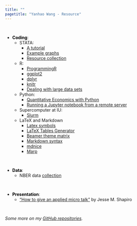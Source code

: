 ```yaml
---
title: ""
pagetitle: "Yanhao Wang - Resource"
---
```


<link rel="stylesheet" href="style.css" type="text/css">
<br>
 
* **<span style="color:Black">Coding<span>**:
  + STATA:
    + [A tutorial](http://geocenter.github.io/StataTraining/)
    + [Example graphs](https://www.stata.com/features/example-graphs/)
    + [Resource collection](http://statistics.ats.ucla.edu/stat/stata/)
  + R:
    + [ProgrammingR](https://www.programmingr.com)
    + [ggplot2](http://www.sthda.com/english/wiki/ggplot2-essentials)
    + [dplyr](https://cran.r-project.org/web/packages/dplyr/vignettes/dplyr.html)
    + [knitr](https://kbroman.org/knitr_knutshell/)
    + [Dealing with large data sets](https://rstudio-pubs-static.s3.amazonaws.com/72295_692737b667614d369bd87cb0f51c9a4b.html)
  + Python:
    + [Quantitative Economics with Python](https://python.quantecon.org)
    + [Running a Jupyter notebook from a remote server](https://ljvmiranda921.github.io/notebook/2018/01/31/running-a-jupyter-notebook/)
  + Supercomputer at IU:
    + [Slurm](https://kb.iu.edu/d/awrz)
  + LaTeX and Markdown
    + [Latex symbols](https://oeis.org/wiki/List_of_LaTeX_mathematical_symbols)
    + [LaTeX Tables Generator](https://www.tablesgenerator.com)
    + [Beamer theme matrix](https://hartwork.org/beamer-theme-matrix/)
    + [Markdown syntax](https://www.appinn.com/markdown/)
    + [mdnice](https://mdnice.com)
    + [Marp](https://web.marp.app)

<br>

* **<span style="color:Black">Data<span>**:
  + NBER data [collection](https://data.nber.org/data/)
  
<br>

* **<span style="color:Black">Presentation<span>**:
  + ["How to give an applied micro talk"](https://www.brown.edu/Research/Shapiro/pdfs/applied_micro_slides.pdf) by Jesse M. Shapiro
  
<br>

*Some more on my [GitHub repositories](https://github.com/yanhao-wang).*